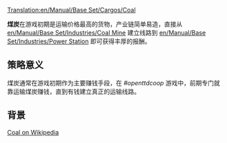 [[Translation:en/Manual/Base Set/Cargos/Coal]]

{{zh/Manual/Base Set/Cargos/货物|
name=煤炭|
image=en/Manual/Base Set/Cargos/Coal.png|
produced=[[en/Manual/Base Set/Industries/Coal Mine]]|
accepted=[[en/Manual/Base Set/Industries/Power Station]]
}}

'''煤炭'''在游戏初期是运输价格最高的货物，产业链简单易造，直接从 [[en/Manual/Base Set/Industries/Coal Mine]] 建立线路到 [[en/Manual/Base Set/Industries/Power Station]] 即可获得丰厚的报酬。



==策略意义==
煤炭通常在游戏初期作为主要赚钱手段，在 ''#openttdcoop'' 游戏中，前期专门就靠运输煤炭赚钱，直到有钱建立真正的运输线路。

==背景==
[https://www.wikipedia.org/wiki/Coal Coal on Wikipedia]

